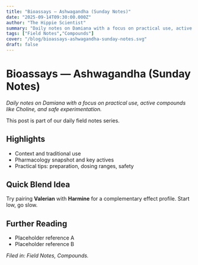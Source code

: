 ```yaml
---
title: "Bioassays — Ashwagandha (Sunday Notes)"
date: "2025-09-14T09:30:00.000Z"
author: "The Hippie Scientist"
summary: "Daily notes on Damiana with a focus on practical use, active compounds like Choline, and safe experimentation."
tags: ["Field Notes","Compounds"]
cover: "/blog/bioassays-ashwagandha-sunday-notes.svg"
draft: false
---
```



# Bioassays — Ashwagandha (Sunday Notes)

_Daily notes on Damiana with a focus on practical use, active compounds like Choline, and safe experimentation._

<Callout emoji="🌿">This post is part of our daily field notes series.</Callout>

## Highlights

- Context and traditional use
- Pharmacology snapshot and key actives
- Practical tips: preparation, dosing ranges, safety

## Quick Blend Idea

Try pairing **Valerian** with **Harmine** for a complementary effect profile. Start low, go slow.

## Further Reading

- Placeholder reference A
- Placeholder reference B

*Filed in: Field Notes, Compounds.*
